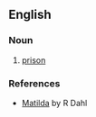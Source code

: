==English==

===Noun===
{{en-noun|-}}

#{{dated|UK}} [[prison]]

===References===
*[http://en.wikipedia.org/wiki/Matilda_(novel) Matilda] by R Dahl